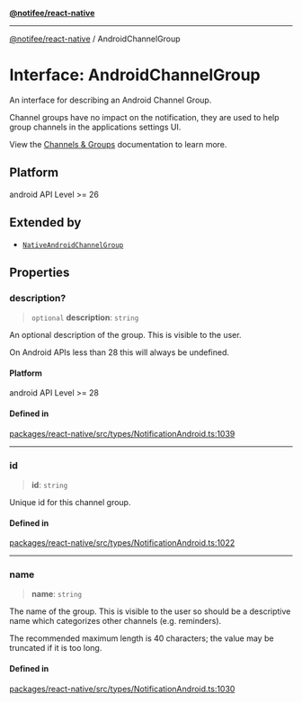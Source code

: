 [**@notifee/react-native**](react-native/reference/index)

***

[@notifee/react-native](react-native/reference/index) / AndroidChannelGroup

# Interface: AndroidChannelGroup

An interface for describing an Android Channel Group.

Channel groups have no impact on the notification, they are used to help group channels in the applications
settings UI.

View the [Channels & Groups](/react-native/docs/android/channels) documentation to learn more.

## Platform

android API Level >= 26

## Extended by

* [`NativeAndroidChannelGroup`](react-native/reference/Interface.NativeAndroidChannelGroup)

## Properties

### description?

> `optional` **description**: `string`

An optional description of the group. This is visible to the user.

On Android APIs less than 28 this will always be undefined.

#### Platform

android API Level >= 28

#### Defined in

[packages/react-native/src/types/NotificationAndroid.ts:1039](https://github.com/invertase/notifee/blob/main/packages/react-native/src/types/NotificationAndroid.ts#L1039)

***

### id

> **id**: `string`

Unique id for this channel group.

#### Defined in

[packages/react-native/src/types/NotificationAndroid.ts:1022](https://github.com/invertase/notifee/blob/main/packages/react-native/src/types/NotificationAndroid.ts#L1022)

***

### name

> **name**: `string`

The name of the group. This is visible to the user so should be a descriptive name which
categorizes other channels (e.g. reminders).

The recommended maximum length is 40 characters; the value may be truncated if it is too long.

#### Defined in

[packages/react-native/src/types/NotificationAndroid.ts:1030](https://github.com/invertase/notifee/blob/main/packages/react-native/src/types/NotificationAndroid.ts#L1030)
